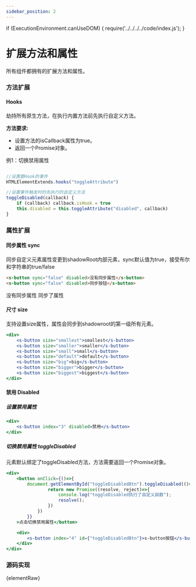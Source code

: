 ```yaml
---
sidebar_position: 2
---
```


if (ExecutionEnvironment.canUseDOM) {
    require('../../../../code/index.js');
}

# 扩展方法和属性
所有组件都拥有的扩展方法和属性。

### 方法扩展
#### Hooks
劫持所有原生方法，在执行内置方法前先执行自定义方法。

**方法要求:**
- 设置方法的isCallback属性为true。
- 返回一个Promise对象。

例1：切换禁用属性
```javascript

//设置要Hook的事件
HTMLElementExtends.hooks("toggleAttribute")

//设置事件触发时的先执行的自定义方法
toggleDisabled(callback) {
    if (callback) callback.isHook = true
    this.disabled = this.toggleAttribute("disabled", callback)
}

```

### 属性扩展
#### 同步属性 sync
同步自定义元素属性变更到shadowRoot内部元素，sync默认值为true，接受布尔和字符串的true/false
```html
<s-button sync="false" disabled>没有同步属性</s-button>
<s-button sync="false" disabled>同步按钮</s-button>
```
<s-button index="1" sync="false" disabled>没有同步属性</s-button>
<s-button index="2" disabled>同步了属性</s-button>

#### 尺寸 size
支持设置size属性，属性会同步到shadowroot的第一级所有元素。
```jsx live
<div>
    <s-button size="smallest">smallest</s-button>
    <s-button size="smaller">smaller</s-button>
    <s-button size="small">small</s-button>
    <s-button size="default">default</s-button>
    <s-button size="big">big</s-button>
    <s-button size="bigger">bigger</s-button>
    <s-button size="biggest">biggest</s-button>
</div>
```



#### 禁用 Disabled

##### 设置禁用属性
```jsx live
<div>
    <s-button index="3" disabled>禁用</s-button>
</div>
```

##### 切换禁用属性 toggleDisabled
元素默认绑定了toggleDisabled方法，方法需要返回一个Promise对象。

```jsx live
<div>
    <button onClick={()=>{
        document.getElementById("toggleDisabledBtn").toggleDisabled(()=>{
                return new Promise((resolve, reject)=>{
                    console.log("toggleDisabled执行了自定义函数");
                    resolve();
                })
            })
        }}
    >点击切换禁用属性</button>

    <div>
        <s-button index="4" id={"toggleDisabledBtn"}>s-button按钮</s-button>
    </div>
</div>
```


### 源码实现
<CodeBlock language="jsx">{elementRaw}</CodeBlock>